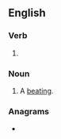 ==English==

===Verb===
{{head|en|verb form}}

# {{present participle of|en|pummel|nocat=1}}

===Noun===
{{en-noun}}

# A [[beating]].

===Anagrams===
* {{anagrams|en|a=egilmmnpu|empluming}}